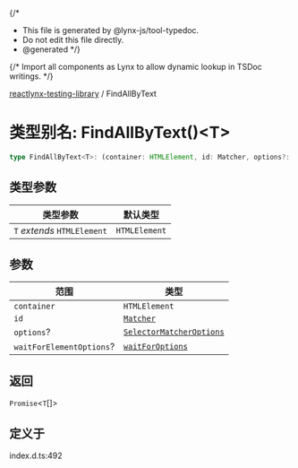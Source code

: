 {/*
* This file is generated by @lynx-js/tool-typedoc.
* Do not edit this file directly.
* @generated
*/}

{/* Import all components as Lynx to allow dynamic lookup in TSDoc writings. */}


[reactlynx-testing-library](/api/reactlynx-testing-library/index.mdx) / FindAllByText

# 类型别名: FindAllByText()\<T\>

```ts
type FindAllByText<T>: (container: HTMLElement, id: Matcher, options?: SelectorMatcherOptions, waitForElementOptions?: waitForOptions) => Promise<T[]>;
```

## 类型参数

| 类型参数 | 默认类型 |
| ------ | ------ |
| `T` *extends* `HTMLElement` | `HTMLElement` |

## 参数

| 范围 | 类型 |
| ------ | ------ |
| `container` | `HTMLElement` |
| `id` | [`Matcher`](/api/reactlynx-testing-library/TypeAlias.Matcher.mdx) |
| `options`? | [`SelectorMatcherOptions`](/api/reactlynx-testing-library/queryHelpers.Interface.SelectorMatcherOptions.mdx) |
| `waitForElementOptions`? | [`waitForOptions`](/api/reactlynx-testing-library/Interface.waitForOptions.mdx) |

## 返回

`Promise`\<`T`[]\>

## 定义于

index.d.ts:492
